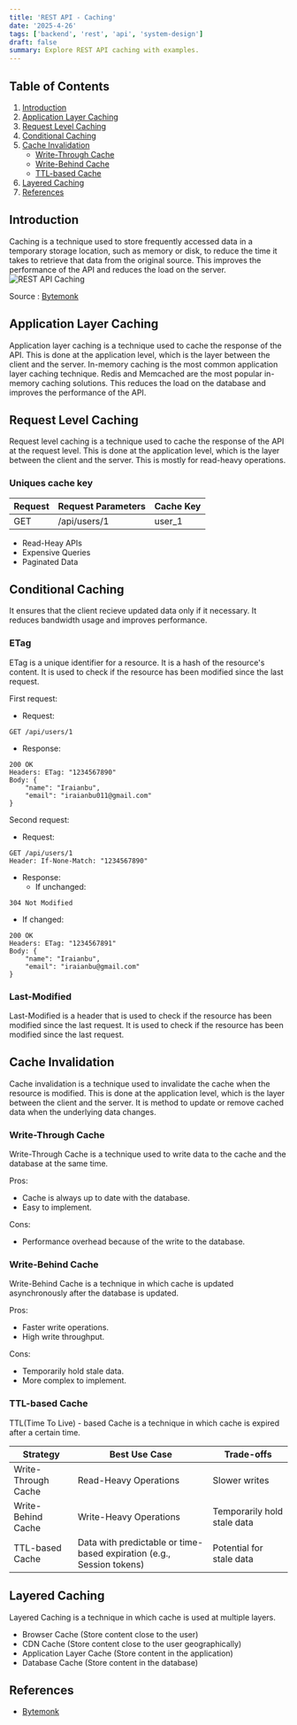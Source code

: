 ```yaml
---
title: 'REST API - Caching'
date: '2025-4-26'
tags: ['backend', 'rest', 'api', 'system-design']
draft: false
summary: Explore REST API caching with examples.
---
```


## Table of Contents

1. [Introduction](#introduction)
2. [Application Layer Caching](#application-layer-caching)
3. [Request Level Caching](#request-level-caching)
4. [Conditional Caching](#conditional-caching)
5. [Cache Invalidation](#cache-invalidation)
   - [Write-Through Cache](#write-through-cache)
   - [Write-Behind Cache](#write-behind-cache)
   - [TTL-based Cache](#ttl-based-cache)
6. [Layered Caching](#layered-caching)
7. [References](#references)

## Introduction

Caching is a technique used to store frequently accessed data in a temporary storage location, such as memory or disk, to reduce the time it takes to retrieve that data from the original source.
This improves the performance of the API and reduces the load on the server.
![REST API Caching](/static/images/rest-api/rest-api-caching.png)

Source : [Bytemonk](https://youtu.be/TV-xsNjbx_g?si=mzkEoczWK6Vsb73B)

## Application Layer Caching

Application layer caching is a technique used to cache the response of the API.
This is done at the application level, which is the layer between the client and the server.
In-memory caching is the most common application layer caching technique. Redis and Memcached are the most popular in-memory caching solutions.
This reduces the load on the database and improves the performance of the API.

## Request Level Caching

Request level caching is a technique used to cache the response of the API at the request level.
This is done at the application level, which is the layer between the client and the server.
This is mostly for read-heavy operations.

### Uniques cache key

| Request | Request Parameters | Cache Key |
| ------- | ------------------ | --------- |
| GET     | /api/users/1       | user_1    |

- Read-Heay APIs
- Expensive Queries
- Paginated Data

## Conditional Caching

It ensures that the client recieve updated data only if it necessary.
It reduces bandwidth usage and improves performance.

### ETag

ETag is a unique identifier for a resource. It is a hash of the resource's content.
It is used to check if the resource has been modified since the last request.

First request:

- Request:

```
GET /api/users/1
```

- Response:

```
200 OK
Headers: ETag: "1234567890"
Body: {
    "name": "Iraianbu",
    "email": "iraianbu011@gmail.com"
}
```

Second request:

- Request:

```
GET /api/users/1
Header: If-None-Match: "1234567890"
```

- Response:
  - If unchanged:

```
304 Not Modified
```

- If changed:

```
200 OK
Headers: ETag: "1234567891"
Body: {
    "name": "Iraianbu",
    "email": "iraianbu@gmail.com"
}
```

### Last-Modified

Last-Modified is a header that is used to check if the resource has been modified since the last request.
It is used to check if the resource has been modified since the last request.

## Cache Invalidation

Cache invalidation is a technique used to invalidate the cache when the resource is modified.
This is done at the application level, which is the layer between the client and the server.
It is method to update or remove cached data when the underlying data changes.

### Write-Through Cache

Write-Through Cache is a technique used to write data to the cache and the database at the same time.

Pros:

- Cache is always up to date with the database.
- Easy to implement.

Cons:

- Performance overhead because of the write to the database.

### Write-Behind Cache

Write-Behind Cache is a technique in which cache is updated asynchronously after the database is updated.

Pros:

- Faster write operations.
- High write throughput.

Cons:

- Temporarily hold stale data.
- More complex to implement.

### TTL-based Cache

TTL(Time To Live) - based Cache is a technique in which cache is expired after a certain time.

| Strategy            | Best Use Case                                                         | Trade-offs                  |
| ------------------- | --------------------------------------------------------------------- | --------------------------- |
| Write-Through Cache | Read-Heavy Operations                                                 | Slower writes               |
| Write-Behind Cache  | Write-Heavy Operations                                                | Temporarily hold stale data |
| TTL-based Cache     | Data with predictable or time-based expiration (e.g., Session tokens) | Potential for stale data    |

## Layered Caching

Layered Caching is a technique in which cache is used at multiple layers.

- Browser Cache (Store content close to the user)
- CDN Cache (Store content close to the user geographically)
- Application Layer Cache (Store content in the application)
- Database Cache (Store content in the database)

## References

- [Bytemonk](https://youtu.be/TV-xsNjbx_g?si=mzkEoczWK6Vsb73B)
